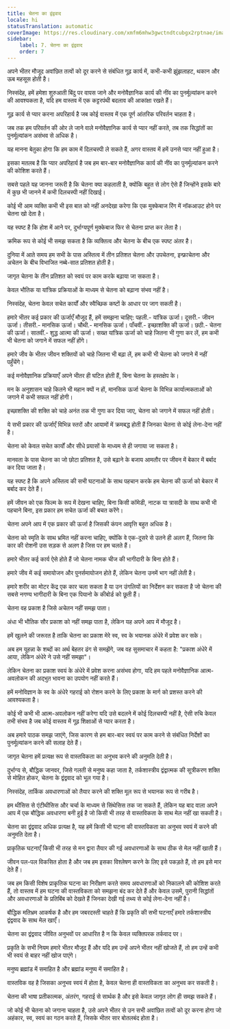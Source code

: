 ```yaml
---
title: चेतना का द्वंद्ववाद
locale: hi
statusTranslation: automatic
coverImage: https://res.cloudinary.com/xmfm6mhw3gwctndtcubgx2rptnae/image/upload/v1741354419/small_cover_la_gran_rebelion_28716e29d2.webp
sidebar:
    label: 7. चेतना का द्वंद्ववाद
    order: 7
---
```

अपने भीतर मौजूद अवांछित तत्वों को दूर करने से संबंधित गूढ़ कार्य में, कभी-कभी झुंझलाहट, थकान और ऊब महसूस होती है।

निस्संदेह, हमें हमेशा शुरुआती बिंदु पर वापस जाने और मनोवैज्ञानिक कार्य की नींव का पुनर्मूल्यांकन करने की आवश्यकता है, यदि हम वास्तव में एक कट्टरपंथी बदलाव की आकांक्षा रखते हैं।

गूढ़ कार्य से प्यार करना अपरिहार्य है जब कोई वास्तव में एक पूर्ण आंतरिक परिवर्तन चाहता है।

जब तक हम परिवर्तन की ओर ले जाने वाले मनोवैज्ञानिक कार्य से प्यार नहीं करते, तब तक सिद्धांतों का पुनर्मूल्यांकन असंभव से अधिक है।

यह मानना ​​बेतुका होगा कि हम काम में दिलचस्पी ले सकते हैं, अगर वास्तव में हमें उनसे प्यार नहीं हुआ है।

इसका मतलब है कि प्यार अपरिहार्य है जब हम बार-बार मनोवैज्ञानिक कार्य की नींव का पुनर्मूल्यांकन करने की कोशिश करते हैं।

सबसे पहले यह जानना जरूरी है कि चेतना क्या कहलाती है, क्योंकि बहुत से लोग ऐसे हैं जिन्होंने इसके बारे में कुछ भी जानने में कभी दिलचस्पी नहीं दिखाई।

कोई भी आम व्यक्ति कभी भी इस बात को नहीं अनदेखा करेगा कि एक मुक्केबाज रिंग में नॉकआउट होने पर चेतना खो देता है।

यह स्पष्ट है कि होश में आने पर, दुर्भाग्यपूर्ण मुक्केबाज फिर से चेतना प्राप्त कर लेता है।

क्रमिक रूप से कोई भी समझ सकता है कि व्यक्तित्व और चेतना के बीच एक स्पष्ट अंतर है।

दुनिया में आते समय हम सभी के पास अस्तित्व में तीन प्रतिशत चेतना और उपचेतना, इन्फ्राचेतना और अचेतन के बीच विभाजित नब्बे-सात प्रतिशत होती है।

जागृत चेतना के तीन प्रतिशत को स्वयं पर काम करके बढ़ाया जा सकता है।

केवल भौतिक या यांत्रिक प्रक्रियाओं के माध्यम से चेतना को बढ़ाना संभव नहीं है।

निस्संदेह, चेतना केवल सचेत कार्यों और स्वैच्छिक कष्टों के आधार पर जाग सकती है।

हमारे भीतर कई प्रकार की ऊर्जाएँ मौजूद हैं, हमें समझना चाहिए: पहली.- यांत्रिक ऊर्जा। दूसरी.- जीवन ऊर्जा। तीसरी.- मानसिक ऊर्जा। चौथी.- मानसिक ऊर्जा। पाँचवीं.- इच्छाशक्ति की ऊर्जा। छठी.- चेतना की ऊर्जा। सातवीं.- शुद्ध आत्मा की ऊर्जा। सख्त यांत्रिक ऊर्जा को चाहे जितना भी गुणा कर लें, हम कभी भी चेतना को जगाने में सफल नहीं होंगे।

हमारे जीव के भीतर जीवन शक्तियों को चाहे जितना भी बढ़ा लें, हम कभी भी चेतना को जगाने में नहीं पहुँचेंगे।

कई मनोवैज्ञानिक प्रक्रियाएँ अपने भीतर ही घटित होती हैं, बिना चेतना के हस्तक्षेप के।

मन के अनुशासन चाहे कितने भी महान क्यों न हों, मानसिक ऊर्जा चेतना के विभिन्न कार्यात्मकताओं को जगाने में कभी सफल नहीं होगी।

इच्छाशक्ति की शक्ति को चाहे अनंत तक भी गुणा कर दिया जाए, चेतना को जगाने में सफल नहीं होती।

ये सभी प्रकार की ऊर्जाएँ विभिन्न स्तरों और आयामों में क्रमबद्ध होती हैं जिनका चेतना से कोई लेना-देना नहीं है।

चेतना को केवल सचेत कार्यों और सीधे प्रयासों के माध्यम से ही जगाया जा सकता है।

मानवता के पास चेतना का जो छोटा प्रतिशत है, उसे बढ़ाने के बजाय आमतौर पर जीवन में बेकार में बर्बाद कर दिया जाता है।

यह स्पष्ट है कि अपने अस्तित्व की सभी घटनाओं के साथ पहचान करके हम चेतना की ऊर्जा को बेकार में बर्बाद कर देते हैं।

हमें जीवन को एक फिल्म के रूप में देखना चाहिए, बिना किसी कॉमेडी, नाटक या त्रासदी के साथ कभी भी पहचाने बिना, इस प्रकार हम सचेत ऊर्जा की बचत करेंगे।

चेतना अपने आप में एक प्रकार की ऊर्जा है जिसकी कंपन आवृत्ति बहुत अधिक है।

चेतना को स्मृति के साथ भ्रमित नहीं करना चाहिए, क्योंकि वे एक-दूसरे से उतने ही अलग हैं, जितना कि कार की रोशनी उस सड़क से अलग है जिस पर हम चलते हैं।

हमारे भीतर कई कार्य ऐसे होते हैं जो चेतना नामक चीज की भागीदारी के बिना होते हैं।

हमारे जीव में कई समायोजन और पुनर्समायोजन होते हैं, लेकिन चेतना उनमें भाग नहीं लेती है।

हमारे शरीर का मोटर केंद्र एक कार चला सकता है या उन उंगलियों का निर्देशन कर सकता है जो चेतना की सबसे नगण्य भागीदारी के बिना एक पियानो के कीबोर्ड को छूती हैं।

चेतना वह प्रकाश है जिसे अचेतन नहीं समझ पाता।

अंधा भी भौतिक सौर प्रकाश को नहीं समझ पाता है, लेकिन यह अपने आप में मौजूद है।

हमें खुलने की जरूरत है ताकि चेतना का प्रकाश मेरे स्व, स्व के भयानक अंधेरे में प्रवेश कर सके।

अब हम यूहन्ना के शब्दों का अर्थ बेहतर ढंग से समझेंगे, जब वह सुसमाचार में कहता है: "प्रकाश अंधेरे में आया, लेकिन अंधेरे ने उसे नहीं समझा"।

लेकिन चेतना का प्रकाश स्वयं के अंधेरे में प्रवेश करना असंभव होगा, यदि हम पहले मनोवैज्ञानिक आत्म-अवलोकन की अद्भुत भावना का उपयोग नहीं करते हैं।

हमें मनोविज्ञान के स्व के अंधेरे गहराई को रोशन करने के लिए प्रकाश के मार्ग को प्रशस्त करने की आवश्यकता है।

कोई भी कभी भी आत्म-अवलोकन नहीं करेगा यदि उसे बदलने में कोई दिलचस्पी नहीं है, ऐसी रुचि केवल तभी संभव है जब कोई वास्तव में गूढ़ शिक्षाओं से प्यार करता है।

अब हमारे पाठक समझ जाएंगे, जिस कारण से हम बार-बार स्वयं पर काम करने से संबंधित निर्देशों का पुनर्मूल्यांकन करने की सलाह देते हैं।

जागृत चेतना हमें प्रत्यक्ष रूप से वास्तविकता का अनुभव करने की अनुमति देती है।

दुर्भाग्य से, बौद्धिक जानवर, जिसे गलती से मनुष्य कहा जाता है, तर्कशास्त्रीय द्वंद्वात्मक की सूत्रीकरण शक्ति से मोहित होकर, चेतना के द्वंद्ववाद को भूल गया है।

निस्संदेह, तार्किक अवधारणाओं को तैयार करने की शक्ति मूल रूप से भयानक रूप से गरीब है।

हम थीसिस से एंटीथीसिस और चर्चा के माध्यम से सिंथेसिस तक जा सकते हैं, लेकिन यह बाद वाला अपने आप में एक बौद्धिक अवधारणा बनी हुई है जो किसी भी तरह से वास्तविकता के साथ मेल नहीं खा सकती है।

चेतना का द्वंद्ववाद अधिक प्रत्यक्ष है, यह हमें किसी भी घटना की वास्तविकता का अनुभव स्वयं में करने की अनुमति देता है।

प्राकृतिक घटनाएँ किसी भी तरह से मन द्वारा तैयार की गई अवधारणाओं के साथ ठीक से मेल नहीं खाती हैं।

जीवन पल-पल विकसित होता है और जब हम इसका विश्लेषण करने के लिए इसे पकड़ते हैं, तो हम इसे मार देते हैं।

जब हम किसी विशेष प्राकृतिक घटना का निरीक्षण करते समय अवधारणाओं को निकालने की कोशिश करते हैं, तो वास्तव में हम घटना की वास्तविकता को समझना बंद कर देते हैं और केवल उसमें, पुरानी सिद्धांतों और अवधारणाओं के प्रतिबिंब को देखते हैं जिनका देखी गई तथ्य से कोई लेना-देना नहीं है।

बौद्धिक मतिभ्रम आकर्षक है और हम जबरदस्ती चाहते हैं कि प्रकृति की सभी घटनाएँ हमारे तर्कशास्त्रीय द्वंद्ववाद के साथ मेल खाएँ।

चेतना का द्वंद्ववाद जीवित अनुभवों पर आधारित है न कि केवल व्यक्तिपरक तर्कवाद पर।

प्रकृति के सभी नियम हमारे भीतर मौजूद हैं और यदि हम उन्हें अपने भीतर नहीं खोजते हैं, तो हम उन्हें कभी भी स्वयं से बाहर नहीं खोज पाएंगे।

मनुष्य ब्रह्मांड में समाहित है और ब्रह्मांड मनुष्य में समाहित है।

वास्तविक वह है जिसका अनुभव स्वयं में होता है, केवल चेतना ही वास्तविकता का अनुभव कर सकती है।

चेतना की भाषा प्रतीकात्मक, अंतरंग, गहराई से सार्थक है और इसे केवल जागृत लोग ही समझ सकते हैं।

जो कोई भी चेतना को जगाना चाहता है, उसे अपने भीतर से उन सभी अवांछित तत्वों को दूर करना होगा जो अहंकार, स्व, स्वयं का गठन करते हैं, जिसके भीतर सार बोतलबंद होता है।

